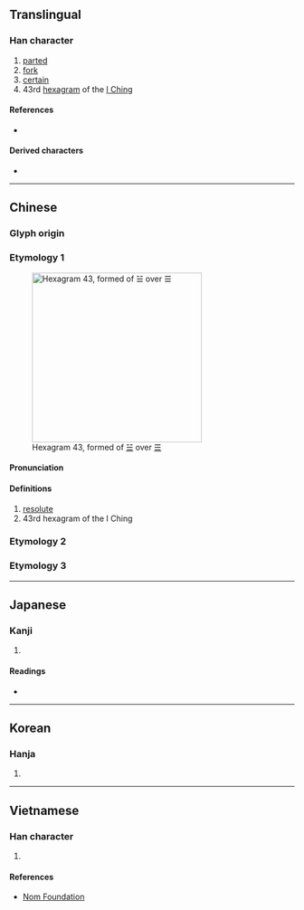 {{character info}}
==Translingual==

===Han character===
{{Han char|rn=37|rad=大|as=01|sn=4|four=50037|canj=DK|ids=⿻𠃍大,⿻ユ人}}

# [[parted]]
# [[fork]]
# [[certain]]
# 43rd [[hexagram]] of the [[I Ching]]

====References====
* {{Han ref|kx=0249.010|dkj=05836|dj=0507.020|hdz=10051.110|uh=592C|ud=22828|bh=C95B|bd=51547}}

====Derived characters====
* {{l|mul|[[决]], [[抉]], [[訣]] ([[诀]]), [[缺]] ([[蒛]]), [[袂]], [[玦]], [[䏐]], [[赽]], [[趹]], [[蚗]], [[駃]] ([[𫘝]]), [[觖]], [[芵]], [[鴃]], [[鈌]], [[鴂]], [[妜]], [[砄]], [[刔]], [[疦]], [[㭈]], [[炔]], [[快]], [[㹟]], [[䦼]], [[吷]], [[块]], [[決]], [[𢁪]], [[𢎹]], [[𨑣]], [[䀗]], [[䆕]], [[𤰮]], [[𤱉]], [[𥁍]], [[𥝭]], [[𫛞]], [[䊽]], [[𠜵]], [[𧖫]], [[䦑]], [[𡙇]], [[䫼]], [[𦑗]], [[𡙖]], [[𡥹]], [[𤱾]], [[𨾕]], [[𩂃]], [[𩚟]], [[𪩺]]}}

----

==Chinese==
{{zh-forms|alt=叏}}

===Glyph origin===
{{Han etyl}}

===Etymology 1===
[[File:Iching-hexagram-43.svg|thumb|right|300px|Hexagram 43, formed of [[☱]] over [[☰]]]]

====Pronunciation====
{{zh-pron
|m=guài
|c=gwaai2,gwaai3
|mn=koái/koat
|mc=y
|oc=y
|ma=
|cat=a,pn
}}

====Definitions====
{{zh-hanzi}}

# [[resolute]]
# 43rd hexagram of the I Ching

===Etymology 2===
{{zh-see|決|v}}

===Etymology 3===
{{zh-see|缺|ssv}}

----

==Japanese==

===Kanji===
{{ja-kanji|grade=|rs=大01}}

# {{rfdef|ja|sort=大01}}

====Readings====
* {{ja-readings|kanon=かい, けつ|goon=け, けち|kun=わ-ける, きめる, ゆがけ}}

----

==Korean==

===Hanja===
{{ko-hanja|hangeul=쾌|rv=kwae|mr=k'wae}}

# {{rfdef|ko|sort=大01}}

----

==Vietnamese==

===Han character===
{{vi-readings|reading=quái|rs=大01}}

# {{rfdef|vi|sort=大01}}

====References====
* [http://nomfoundation.org/common/nom_details.php?codepoint=592c Nom Foundation]